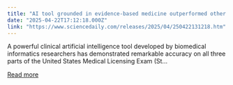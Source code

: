 ```yaml
---
title: "AI tool grounded in evidence-based medicine outperformed other AI tools -- and most doctors- on USMLE exams"
date: "2025-04-22T17:12:18.000Z"
link: "https://www.sciencedaily.com/releases/2025/04/250422131218.htm"
---
```


A powerful clinical artificial intelligence tool developed by biomedical informatics researchers has demonstrated remarkable accuracy on all three parts of the United States Medical Licensing Exam (St...

[Read more](https://www.sciencedaily.com/releases/2025/04/250422131218.htm)
